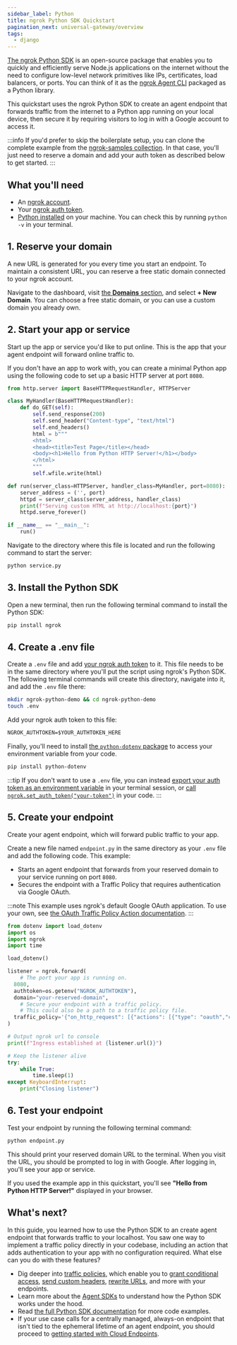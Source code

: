 ```yaml
---
sidebar_label: Python
title: ngrok Python SDK Quickstart
pagination_next: universal-gateway/overview
tags:
  - django
---
```


[The ngrok Python SDK](https://ngrok.github.io/ngrok-python/index.html) is an open-source package that enables you to quickly and efficiently serve Node.js applications on the internet without the need to configure low-level network primitives like IPs, certificates, load balancers, or ports.
You can think of it as the [ngrok Agent CLI](/getting-started/) packaged as a Python library.

This quickstart uses the ngrok Python SDK to create an agent endpoint that forwards traffic from the internet to a Python app running on your local device, then secure it by requiring visitors to log in with a Google account to access it.

:::info
If you'd prefer to skip the boilerplate setup, you can clone the complete example from the [ngrok-samples collection](https://github.com/ngrok-samples/python-quickstart).
In that case, you'll just need to reserve a domain and add your auth token as described below to get started.
:::

## What you'll need

- An [ngrok account](https://dashboard.ngrok.com/signup).
- Your [ngrok auth token](https://dashboard.ngrok.com/get-started/your-authtoken).
- [Python installed](https://www.python.org/downloads/) on your machine. You can check this by running `python -v` in your terminal.

## 1. Reserve your domain

A new URL is generated for you every time you start an endpoint.
To maintain a consistent URL, you can reserve a free static domain connected to your ngrok account.

Navigate to the dashboard, visit [the **Domains** section](https://dashboard.ngrok.com/domains), and select **+ New Domain**.
You can choose a free static domain, or you can use a custom domain you already own.

## 2. Start your app or service

Start up the app or service you'd like to put online.
This is the app that your agent endpoint will forward online traffic to.

If you don't have an app to work with, you can create a minimal Python app using the following code to set up a basic HTTP server at port `8080`.

```python title="service.py"
from http.server import BaseHTTPRequestHandler, HTTPServer

class MyHandler(BaseHTTPRequestHandler):
    def do_GET(self):
        self.send_response(200)
        self.send_header("Content-type", "text/html")
        self.end_headers()
        html = b"""
        <html>
        <head><title>Test Page</title></head>
        <body><h1>Hello from Python HTTP Server!</h1></body>
        </html>
        """
        self.wfile.write(html)

def run(server_class=HTTPServer, handler_class=MyHandler, port=8080):
    server_address = ('', port)
    httpd = server_class(server_address, handler_class)
    print(f"Serving custom HTML at http://localhost:{port}")
    httpd.serve_forever()

if __name__ == "__main__":
    run()
```

Navigate to the directory where this file is located and run the following command to start the server:

```bash
python service.py
```

## 3. Install the Python SDK

Open a new terminal, then run the following terminal command to install the Python SDK:

```bash
pip install ngrok
```

## 4. Create a .env file

Create a `.env` file and add [your ngrok auth token](https://dashboard.ngrok.com/get-started/your-authtoken) to it.
This file needs to be in the same directory where you'll put the script using ngrok's Python SDK.
The following terminal commands will create this directory, navigate into it, and add the `.env` file there:

```bash
mkdir ngrok-python-demo && cd ngrok-python-demo
touch .env
```

Add your ngrok auth token to this file:

```txt title=".env"
NGROK_AUTHTOKEN=$YOUR_AUTHTOKEN_HERE
```

Finally, you'll need to install [the `python-dotenv` package](https://pypi.org/project/python-dotenv/) to access your environment variable from your code.

```bash
pip install python-dotenv
```

:::tip
If you don't want to use a `.env` file, you can instead [export your auth token as an environment variable](https://support.apple.com/en-il/guide/terminal/apd382cc5fa-4f58-4449-b20a-41c53c006f8f/mac) in your terminal session, or [call `ngrok.set_auth_token("your-token")`](https://ngrok.github.io/ngrok-python/index.html#authentication) in your code.
:::

## 5. Create your endpoint

Create your agent endpoint, which will forward public traffic to your app.

Create a new file named `endpoint.py` in the same directory as your `.env` file and add the following code.
This example:

- Starts an agent endpoint that forwards from your reserved domain to your service running on port `8080`.
- Secures the endpoint with a Traffic Policy that requires authentication via Google OAuth.

:::note
This example uses ngrok's default Google OAuth application.
To use your own, see [the OAuth Traffic Policy Action documentation](/docs/traffic-policy/actions/oauth/#google-example).
:::

```python title="endpoint.py"
from dotenv import load_dotenv
import os
import ngrok
import time

load_dotenv()

listener = ngrok.forward(
	# The port your app is running on.
  8080,
  authtoken=os.getenv("NGROK_AUTHTOKEN"),
  domain="your-reserved-domain",
	# Secure your endpoint with a traffic policy.
	# This could also be a path to a traffic policy file.
  traffic_policy='{"on_http_request": [{"actions": [{"type": "oauth","config": {"provider": "google"}}]}]}'
)

# Output ngrok url to console
print(f"Ingress established at {listener.url()}")

# Keep the listener alive
try:
    while True:
        time.sleep(1)
except KeyboardInterrupt:
    print("Closing listener")
```

## 6. Test your endpoint

Test your endpoint by running the following terminal command:

```bash
python endpoint.py
```

This should print your reserved domain URL to the terminal.
When you visit the URL, you should be prompted to log in with Google.
After logging in, you'll see your app or service.

If you used the example app in this quickstart, you'll see **"Hello from Python HTTP Server!"** displayed in your browser.

## What's next?

In this guide, you learned how to use the Python SDK to an create agent endpoint that forwards traffic to your localhost.
You saw one way to implement a traffic policy directly in your codebase, including an action that adds authentication to your app with no configuration required.
What else can you do with these features?

- Dig deeper into [traffic policies](/docs/traffic-policy/), which enable you to [grant conditional access](https://ngrok.com/docs/traffic-policy/examples/add-authentication/#conditional-access-using-oauth-variables), [send custom headers](/traffic-policy/actions/add-headers/#examples), [rewrite URLs](/traffic-policy/actions/url-rewrite/#examples), and more with your endpoints.
- Learn more about the [Agent SDKs](/agent-sdks/) to understand how the Python SDK works under the hood.
- Read [the full Python SDK documentation](https://ngrok.github.io/ngrok-python/) for more code examples.
- If your use case calls for a centrally managed, always-on endpoint that isn't tied to the ephemeral lifetime of an agent endpoint, you should proceed to [getting started with Cloud Endpoints](/getting-started/cloud-endpoints-quickstart/).
